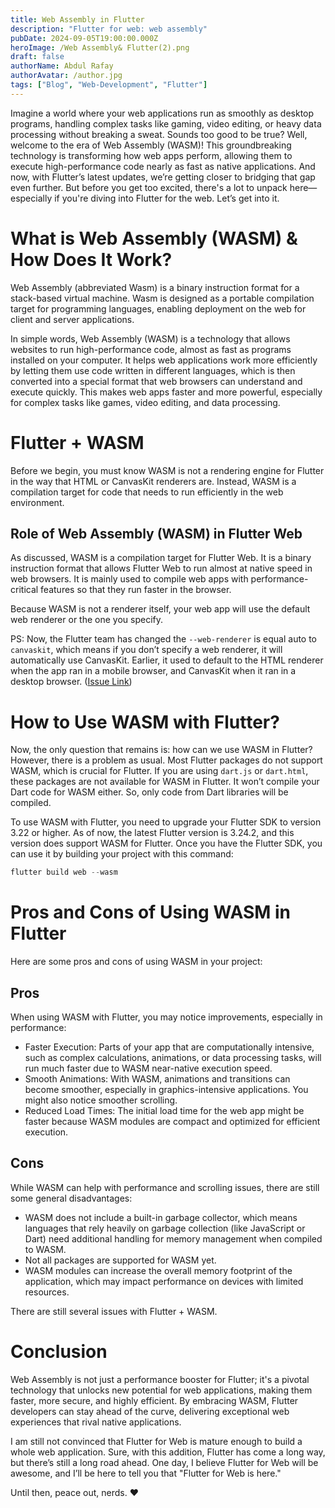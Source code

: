 ```yaml
---
title: Web Assembly in Flutter
description: "Flutter for web: web assembly"
pubDate: 2024-09-05T19:00:00.000Z
heroImage: /Web Assembly& Flutter(2).png
draft: false
authorName: Abdul Rafay
authorAvatar: /author.jpg
tags: ["Blog", "Web-Development", "Flutter"]
---
```


Imagine a world where your web applications run as smoothly as desktop programs, handling complex tasks like gaming, video editing, or heavy data processing without breaking a sweat. Sounds too good to be true? Well, welcome to the era of Web Assembly (WASM)! This groundbreaking technology is transforming how web apps perform, allowing them to execute high-performance code nearly as fast as native applications. And now, with Flutter’s latest updates, we’re getting closer to bridging that gap even further. But before you get too excited, there's a lot to unpack here—especially if you're diving into Flutter for the web. Let’s get into it.

# What is Web Assembly (WASM) & How Does It Work?

Web Assembly (abbreviated Wasm) is a binary instruction format for a stack-based virtual machine. Wasm is designed as a portable compilation target for programming languages, enabling deployment on the web for client and server applications.

In simple words, Web Assembly (WASM) is a technology that allows websites to run high-performance code, almost as fast as programs installed on your computer. It helps web applications work more efficiently by letting them use code written in different languages, which is then converted into a special format that web browsers can understand and execute quickly. This makes web apps faster and more powerful, especially for complex tasks like games, video editing, and data processing.

# Flutter + WASM

Before we begin, you must know WASM is not a rendering engine for Flutter in the way that HTML or CanvasKit renderers are. Instead, WASM is a compilation target for code that needs to run efficiently in the web environment.

## Role of Web Assembly (WASM) in Flutter Web

As discussed, WASM is a compilation target for Flutter Web. It is a binary instruction format that allows Flutter Web to run almost at native speed in web browsers. It is mainly used to compile web apps with performance-critical features so that they run faster in the browser.

Because WASM is not a renderer itself, your web app will use the default web renderer or the one you specify.

PS: Now, the Flutter team has changed the `--web-renderer` is equal auto to `canvaskit`, which means if you don’t specify a web renderer, it will automatically use CanvasKit. Earlier, it used to default to the HTML renderer when the app ran in a mobile browser, and CanvasKit when it ran in a desktop browser. ([Issue Link](https://github.com/flutter/flutter/issues/149826))

# How to Use WASM with Flutter?

Now, the only question that remains is: how can we use WASM in Flutter? However, there is a problem as usual. Most Flutter packages do not support WASM, which is crucial for Flutter. If you are using `dart.js` or `dart.html`, these packages are not available for WASM in Flutter. It won’t compile your Dart code for WASM either. So, only code from Dart libraries will be compiled.

To use WASM with Flutter, you need to upgrade your Flutter SDK to version 3.22 or higher. As of now, the latest Flutter version is 3.24.2, and this version does support WASM for Flutter. Once you have the Flutter SDK, you can use it by building your project with this command:

```dart
flutter build web --wasm
```

# Pros and Cons of Using WASM in Flutter

Here are some pros and cons of using WASM in your project:

## Pros

When using WASM with Flutter, you may notice improvements, especially in performance:

- Faster Execution: Parts of your app that are computationally intensive, such as complex calculations, animations, or data processing tasks, will run much faster due to WASM near-native execution speed.
- Smooth Animations: With WASM, animations and transitions can become smoother, especially in graphics-intensive applications. You might also notice smoother scrolling.
- Reduced Load Times: The initial load time for the web app might be faster because WASM modules are compact and optimized for efficient execution.

## Cons

While WASM can help with performance and scrolling issues, there are still some general disadvantages:

- WASM does not include a built-in garbage collector, which means languages that rely heavily on garbage collection (like JavaScript or Dart) need additional handling for memory management when compiled to WASM.
- Not all packages are supported for WASM yet.
- WASM modules can increase the overall memory footprint of the application, which may impact performance on devices with limited resources.

There are still several issues with Flutter + WASM.

# Conclusion

Web Assembly is not just a performance booster for Flutter; it's a pivotal technology that unlocks new potential for web applications, making them faster, more secure, and highly efficient. By embracing WASM, Flutter developers can stay ahead of the curve, delivering exceptional web experiences that rival native applications.

I am still not convinced that Flutter for Web is mature enough to build a whole web application. Sure, with this addition, Flutter has come a long way, but there’s still a long road ahead. One day, I believe Flutter for Web will be awesome, and I’ll be here to tell you that "Flutter for Web is here."

Until then, peace out, nerds. ❤️

